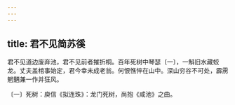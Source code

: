 ```yaml
---
---
---
```

title: 君不见简苏徯
---




君不见道边废弃池，君不见前者摧折桐。百年死树中琴瑟〔一〕，一斛旧水藏蛟龙。丈夫盖棺事始定，君今幸未成老翁。何恨憔悴在山中。深山穷谷不可处，霹雳魍魉兼一作并狂风。

〔一〕死树：庾信《拟连珠》：龙门死树，尚抱《咸池》之曲。